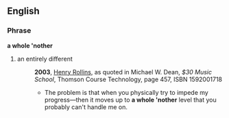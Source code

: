 ==English==

===Phrase===
'''a whole 'nother'''

# {{colloquial|proscribed}} an entirely different
#: '''2003''', [[w:Henry Rollins|Henry Rollins]], as quoted in Michael W. Dean, ''$30 Music School'', Thomson Course Technology, page 457, ISBN 1592001718
#:*The problem is that when you physically try to impede my progress—then it moves up to '''a whole 'nother''' level that you probably can't handle me on.